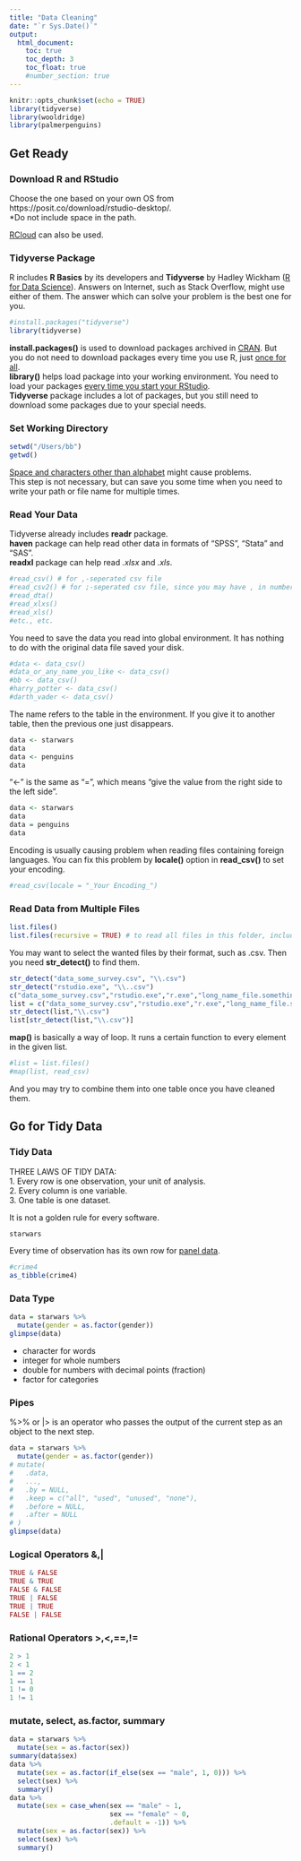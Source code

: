 ```yaml
---
title: "Data Cleaning"
date: "`r Sys.Date()`"
output: 
  html_document:
    toc: true
    toc_depth: 3
    toc_float: true
    #number_section: true
---
```


```r
knitr::opts_chunk$set(echo = TRUE)
library(tidyverse)
library(wooldridge)
library(palmerpenguins)
```

## Get Ready
### Download R and RStudio

Choose the one based on your own OS from https://posit.co/download/rstudio-desktop/.  
*Do not include space in the path.

[RCloud](https://posit.cloud/) can also be used.


### Tidyverse Package

R includes **R Basics** by its developers and **Tidyverse** by Hadley Wickham ([R for Data Science](https://r4ds.hadley.nz")).
Answers on Internet, such as Stack Overflow, might use either of them.
The answer which can solve your problem is the best one for you.

```r
#install.packages("tidyverse")
library(tidyverse)

```

**install.packages()** is used to download packages archived in [CRAN](https://cran.r-project.org/). But you do not need to download packages every time you use R, just [once for all]{.ul}.  
**library()** helps load package into your working environment. You need to load your packages [every time you start your RStudio]{.ul}.  
**Tidyverse** package includes a lot of packages, but you still need to download some packages due to your special needs.

### Set Working Directory

```r
setwd("/Users/bb")
getwd()
```
[Space and characters other than alphabet]{.ul} might cause problems.  
This step is not necessary, but can save you some time when you need to write your path or file name for multiple times.

### Read Your Data

Tidyverse already includes **readr** package.  
**haven** package can help read other data in formats of "SPSS", "Stata" and "SAS".  
**readxl** package can help read *.xlsx* and *.xls*. 

```r
#read_csv() # for ,-seperated csv file
#read_csv2() # for ;-seperated csv file, since you may have , in numbers
#read_dta()
#read_xlxs()
#read_xls()
#etc., etc.
```

You need to save the data you read into global environment. It has nothing to do with the original data file saved your disk.
```r
#data <- data_csv()
#data_or_any_name_you_like <- data_csv()
#bb <- data_csv()
#harry_potter <- data_csv()
#darth_vader <- data_csv()
```
The name refers to the table in the environment. If you give it to another table, then the previous one just disappears.

```r
data <- starwars
data
data <- penguins
data
```

"<-" is the same as "=", which means "give the value from the right side to the left side".
```r
data <- starwars
data
data = penguins
data
```

Encoding is usually causing problem when reading files containing foreign languages. You can fix this problem by **locale()** option in **read_csv()** to set your encoding.
```r
#read_csv(locale = "_Your Encoding_")
```

### Read Data from Multiple Files
```r
list.files()
list.files(recursive = TRUE) # to read all files in this folder, including those in the folders under this folder.
```
You may want to select the wanted files by their format, such as .csv. Then you need **str_detect()** to find them.
```r
str_detect("data_some_survey.csv", "\\.csv")
str_detect("rstudio.exe", "\\..csv")
c("data_some_survey.csv","rstudio.exe","r.exe","long_name_file.somethingelse")
list = c("data_some_survey.csv","rstudio.exe","r.exe","long_name_file.somethingelse")
str_detect(list,"\\.csv")
list[str_detect(list,"\\.csv")]
```


**map()** is basically a way of loop. It runs a certain function to every element in the given list.
```r
#list = list.files()
#map(list, read_csv)
```
And you may try to combine them into one table once you have cleaned them.


## Go for Tidy Data
### Tidy Data

THREE LAWS OF TIDY DATA:  
1. Every row is one observation, your unit of analysis.  
2. Every column is one variable.  
3. One table is one dataset.

It is not a golden rule for every software.

```r
starwars
```

Every time of observation has its own row for [panel data]{.ul}.

```r
#crime4
as_tibble(crime4)
```

### Data Type
```r
data = starwars %>% 
  mutate(gender = as.factor(gender))
glimpse(data)
```
- character*<cha>* for words  
- integer*<int>* for whole numbers   
- double*<dbl>* for numbers with decimal points (fraction)  
- factor*<fct>* for categories

### Pipes
%>% or |> is an operator who passes the output of the current step as an object to the next step.
```r
data = starwars %>% 
  mutate(gender = as.factor(gender))
# mutate(
#   .data,
#   ...,
#   .by = NULL,
#   .keep = c("all", "used", "unused", "none"),
#   .before = NULL,
#   .after = NULL
# )
glimpse(data)
```

### Logical Operators &,|

```r
TRUE & FALSE
TRUE & TRUE
FALSE & FALSE
TRUE | FALSE
TRUE | TRUE
FALSE | FALSE
```

### Rational Operators >,<,==,!=

```r
2 > 1
2 < 1
1 == 2
1 == 1
1 != 0
1 != 1
```


### mutate, select, as.factor, summary
```r
data = starwars %>% 
  mutate(sex = as.factor(sex))
summary(data$sex)
data %>% 
  mutate(sex = as.factor(if_else(sex == "male", 1, 0))) %>% 
  select(sex) %>% 
  summary()
data %>% 
  mutate(sex = case_when(sex == "male" ~ 1,
                         sex == "female" ~ 0,
                         .default = -1)) %>% 
  mutate(sex = as.factor(sex)) %>% 
  select(sex) %>% 
  summary()
```






